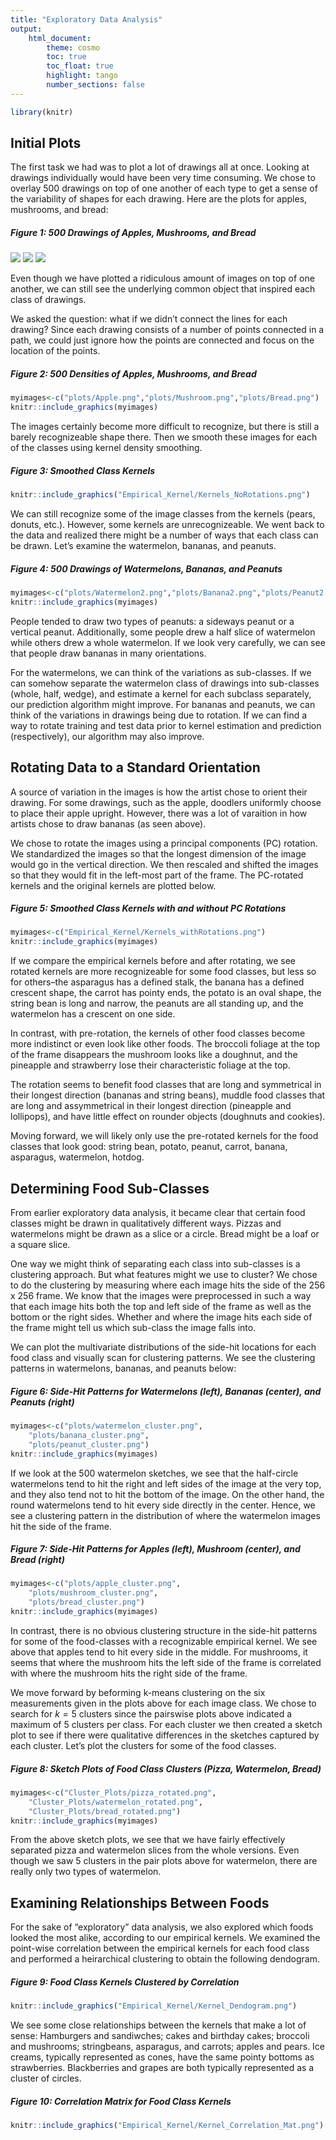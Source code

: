 ```yaml
---
title: "Exploratory Data Analysis"
output: 
    html_document:
        theme: cosmo 
        toc: true
        toc_float: true
        highlight: tango
        number_sections: false
---
```

```r
library(knitr)
```

## Initial Plots

The first task we had was to plot a lot of drawings all at once. Looking at drawings individually would have been very time consuming. We chose to overlay 500 drawings on top of one another of each type to get a sense of the variability of shapes for each drawing. Here are the plots for apples, mushrooms, and bread:

##### Figure 1: 500 Drawings of Apples, Mushrooms, and Bread

![](plots/Apple2.png)
![](plots/Mushroom2.png)
![](plots/Bread2.png)

Even though we have plotted a ridiculous amount of images on top of one another, we can still see the underlying common object that inspired each class of drawings.

We asked the question: what if we didn't connect the lines for each drawing? Since each drawing consists of a number of points connected in a path, we could just ignore how the points are connected and focus on the location of the points.

##### Figure 2: 500 Densities of Apples, Mushrooms, and Bread
```r
myimages<-c("plots/Apple.png","plots/Mushroom.png","plots/Bread.png")
knitr::include_graphics(myimages)
```

The images certainly become more difficult to recognize, but there is still a barely recognizeable shape there. Then we smooth these images for each of the classes using kernel density smoothing.  

##### Figure 3: Smoothed Class Kernels
```r
knitr::include_graphics("Empirical_Kernel/Kernels_NoRotations.png")
```

We can still recognize some of the image classes from the kernels (pears, donuts, etc.). However, some kernels are unrecognizeable. We went back to the data and realized there might be a number of ways that each class can be drawn. Let's examine the watermelon, bananas, and peanuts. 

##### Figure 4: 500 Drawings of Watermelons, Bananas, and Peanuts
```r
myimages<-c("plots/Watermelon2.png","plots/Banana2.png","plots/Peanut2.png")
knitr::include_graphics(myimages)
```

People tended to draw two types of peanuts: a sideways peanut or a vertical peanut. Additionally, some people drew a half slice of watermelon while others drew a whole watermelon. If we look very carefully, we can see that people draw bananas in many orientations. 

For the watermelons, we can think of the variations as sub-classes. If we can somehow separate the watermelon class of drawings into sub-classes (whole, half, wedge), and estimate a kernel for each subclass separately, our prediction algorithm might improve. 
For bananas and peanuts, we can think of the variations in drawings being due to rotation. If we can find a way to rotate training and test data prior to kernel estimation and prediction (respectively), our algorithm may also improve.

## Rotating Data to a Standard Orientation

A source of variation in the images is how the artist chose to orient their drawing. For some drawings, such as the apple, doodlers uniformly choose to place their apple upright. However, there was a lot of varaition in how artists chose to draw bananas (as seen above).

We chose to rotate the images using a principal components (PC) rotation. We standardized the images so that the longest dimension of the image would go in the vertical direction. We then rescaled and shifted the images so that they would fit in the left-most part of the frame. The PC-rotated kernels and the original kernels are plotted below.

##### Figure 5: Smoothed Class Kernels with and without PC Rotations

```r
myimages<-c("Empirical_Kernel/Kernels_withRotations.png")
knitr::include_graphics(myimages)
```

If we compare the empirical kernels before and after rotating, we see rotated kernels are more recognizeable for some food classes, but less so for others--the asparagus has a defined stalk, the banana has a defined crescent shape, the carrot has pointy ends, the potato is an oval shape, the string bean is long and narrow, the peanuts are all standing up, and the watermelon has a crescent on one side. 

In contrast, with pre-rotation, the kernels of other food classes become more indistinct or even look like other foods. The broccoli foliage at the top of the frame disappears the mushroom looks like a doughnut, and the pineapple and strawberry lose their characteristic foliage at the top. 

The rotation seems to benefit food classes that are long and symmetrical in their longest direction (bananas and string beans), muddle food classes that are long and assymmetrical in their longest direction (pineapple and lollipops), and have little effect on rounder objects (doughnuts and cookies). 

Moving forward, we will likely only use the pre-rotated kernels for the food classes that look good: 
string bean, potato, peanut, carrot, banana, asparagus, watermelon, hotdog.

## Determining Food Sub-Classes

From earlier exploratory data analysis, it became clear that certain food classes might be drawn in qualitatively different ways. Pizzas and watermelons might be drawn as a slice or a circle. Bread might be a loaf or a square slice.

One way we might think of separating each class into sub-classes is a clustering approach. But what features might we use to cluster? We chose to do the clustering by measuring where each image hits the side of the 256 x 256 frame. We know that the images were preprocessed in such a way that each image hits both the top and left side of the frame as well as the bottom or the right sides. Whether and where the image hits each side of the frame might tell us which sub-class the image falls into.

We can plot the multivariate distributions of the side-hit locations for each food class and visually scan for clustering patterns. We see the clustering patterns in watermelons, bananas, and peanuts below:

##### Figure 6: Side-Hit Patterns for Watermelons (left), Bananas (center), and Peanuts (right)
```r
myimages<-c("plots/watermelon_cluster.png",
	"plots/banana_cluster.png",
	"plots/peanut_cluster.png")
knitr::include_graphics(myimages)
```

If we look at the 500 watermelon sketches, we see that the half-circle watermelons tend to hit the right and left sides of the image at the very top, and they also tend not to hit the bottom of the image. On the other hand, the round watermelons tend to hit every side directly in the center. Hence, we see a clustering pattern in the distribution of where the watermelon images hit the side of the frame. 

##### Figure 7: Side-Hit Patterns for Apples (left), Mushroom (center), and Bread (right)
```r
myimages<-c("plots/apple_cluster.png",
	"plots/mushroom_cluster.png",
	"plots/bread_cluster.png")
knitr::include_graphics(myimages)
```

In contrast, there is no obvious clustering structure in the side-hit patterns for some of the food-classes with a recognizable empirical kernel. We see above that apples tend to hit every side in the middle. For mushrooms, it seems that where the mushroom hits the left side of the frame is correlated with where the mushroom hits the right side of the frame. 

We move forward by beforming k-means clustering on the six measurements given in the plots above for each image class. We chose to search for $k=5$ clusters since the pairswise plots above indicated a maximum of 5 clusters per class. For each cluster we then created a sketch plot to see if there were qualitative differences in the sketches captured by each cluster. Let's plot the clusters for some of the food classes. 

##### Figure 8: Sketch Plots of Food Class Clusters (Pizza, Watermelon, Bread)

```r
myimages<-c("Cluster_Plots/pizza_rotated.png",
	"Cluster_Plots/watermelon_rotated.png",
	"Cluster_Plots/bread_rotated.png")
knitr::include_graphics(myimages)
```

From the above sketch plots, we see that we have fairly effectively separated pizza  and watermelon slices from the whole versions. Even though we saw 5 clusters in the pair plots above for watermelon, there are really only two types of watermelon.

## Examining Relationships Between Foods

For the sake of "exploratory" data analysis, we also explored which foods looked the most alike, according to our empirical kernels. We examined the point-wise correlation between the empirical kernels for each food class and performed a heirarchical clustering to obtain the following dendogram.

##### Figure 9: Food Class Kernels Clustered by Correlation
```r
knitr::include_graphics("Empirical_Kernel/Kernel_Dendogram.png")
```

We see some close relationships between the kernels that make a lot of sense:
Hamburgers and sandiwches; cakes and birthday cakes; broccoli and mushrooms; stringbeans, asparagus, and carrots; apples and pears. Ice creams, typically represented as cones, have the same pointy bottoms as strawberries. Blackberries and grapes are both typically represented as a cluster of circles.

##### Figure 10: Correlation Matrix for Food Class Kernels
```r
knitr::include_graphics("Empirical_Kernel/Kernel_Correlation_Mat.png")
```

